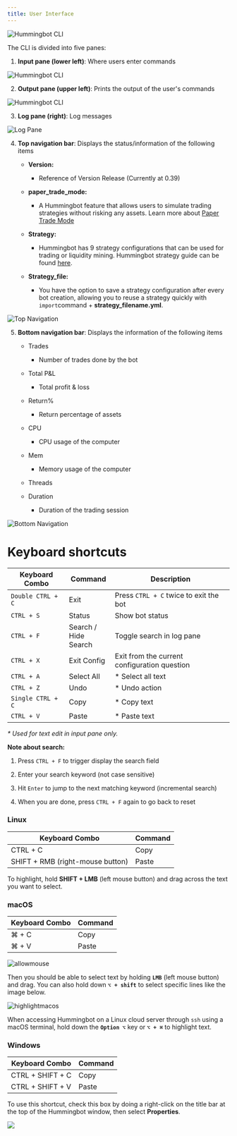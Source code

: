 ```yaml
---
title: User Interface
---
```


![Hummingbot CLI](/img/userinterface-hummingbot.gif)

The CLI is divided into five panes:

1. **Input pane (lower left)**: Where users enter commands

![Hummingbot CLI](/img/input-pane.gif)

2. **Output pane (upper left)**: Prints the output of the user's commands

![Hummingbot CLI](/img/output-pane.gif)

3. **Log pane (right)**: Log messages

![Log Pane](/img/log-messages.gif)

4. **Top navigation bar**: Displays the status/information of the following items

   - **Version:**

     - Reference of Version Release (Currently at 0.39)

   - **paper_trade_mode:**

     - A Hummingbot feature that allows users to simulate trading strategies without risking any assets. Learn more about [Paper Trade Mode](/features/paper-trade)

   - **Strategy:**
     - Hummingbot has 9 strategy configurations that can be used for trading or liquidity mining. Hummingbot strategy guide can be found [here](/strategies/overview/).
   - **Strategy_file:**
     - You have the option to save a strategy configuration after every bot creation, allowing you to reuse a strategy quickly with `import`command + **strategy_filename.yml**.

![Top Navigation](/img/top-nav.gif)

5. **Bottom navigation bar**: Displays the information of the following items

   - Trades
     - Number of trades done by the bot
   - Total P&L
     - Total profit & loss
   - Return%
     - Return percentage of assets
   - CPU
     - CPU usage of the computer
   - Mem

     - Memory usage of the computer

   - Threads

   - Duration
     - Duration of the trading session

![Bottom Navigation](/img/bottom-nav.gif)

# Keyboard shortcuts

| Keyboard Combo    | Command                    | Description                                  |
| ----------------- | -------------------------- | -------------------------------------------- |
| `Double CTRL + C` | Exit                       | Press `CTRL + C` twice to exit the bot       |
| `CTRL + S`        | Status                     | Show bot status                              |
| `CTRL + F`        | Search / <br/> Hide Search | Toggle search in log pane                    |
| `CTRL + X`        | Exit Config                | Exit from the current configuration question |
| `CTRL + A`        | Select All                 | \* Select all text                           |
| `CTRL + Z`        | Undo                       | \* Undo action                               |
| `Single CTRL + C` | Copy                       | \* Copy text                                 |
| `CTRL + V`        | Paste                      | \* Paste text                                |

_\* Used for text edit in input pane only._

**Note about search:**

1. Press `CTRL + F` to trigger display the search field

2. Enter your search keyword (not case sensitive)

3. Hit `Enter` to jump to the next matching keyword (incremental search)

4. When you are done, press `CTRL + F` again to go back to reset

### Linux

| Keyboard Combo                   | Command |
| -------------------------------- | ------- |
| CTRL + C                         | Copy    |
| SHIFT + RMB (right-mouse button) | Paste   |

To highlight, hold **SHIFT + LMB** (left mouse button) and drag across the text you want to select.

### macOS

| Keyboard Combo | Command |
| -------------- | ------- |
| ⌘ + C          | Copy    |
| ⌘ + V          | Paste   |

<Callout
  type="note"
  body="To select text on macOS, you may need to enable the #Allow Mouse Reporting# option by pressing #`⌘ + R`# or selecting #View > Allow Mouse Reporting# in the menu bar."
/>

![allowmouse](/img/allow_mouse_reporting.png)

Then you should be able to select text by holding **`LMB`** (left mouse button) and drag. You can also hold down **`⌥ + shift`** to select specific lines like the image below.

![highlightmacos](/img/highlight_macos.png)

When accessing Hummingbot on a Linux cloud server through `ssh` using a macOS terminal, hold down the **`Option ⌥`** key or **`⌥ + ⌘`** to highlight text.

### Windows

| Keyboard Combo   | Command |
| ---------------- | ------- |
| CTRL + SHIFT + C | Copy    |
| CTRL + SHIFT + V | Paste   |

To use this shortcut, check this box by doing a right-click on the title bar at the top of the Hummingbot window, then select **Properties**.

![](/img/properties_windows.png)
